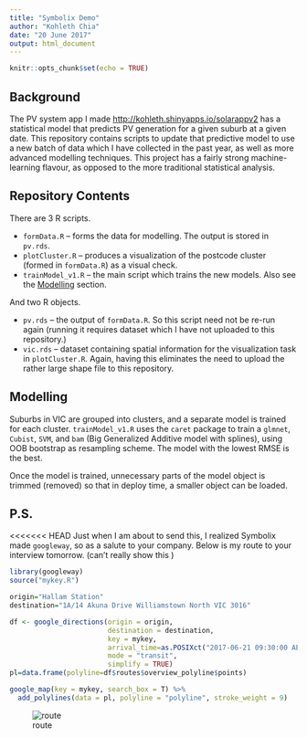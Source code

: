 ```yaml
---
title: "Symbolix Demo"
author: "Kohleth Chia"
date: "20 June 2017"
output: html_document
---
```




```r
knitr::opts_chunk$set(echo = TRUE)
```

## Background
The PV system app I made <http://kohleth.shinyapps.io/solarappv2> has a statistical model that predicts PV generation for a given suburb at a given date. This repository contains scripts to update that predictive model to use a new batch of data which I have collected in the past year, as well as more advanced modelling techniques. This project has a fairly strong machine-learning flavour, as opposed to the more traditional statistical analysis.

## Repository Contents
There are 3 R scripts.

* `formData.R` -- forms the data for modelling. The output is stored in `pv.rds`.
* `plotCluster.R` -- produces a visualization of the postcode cluster (formed in `formData.R`) as a visual check.
* `trainModel_v1.R` -- the main script which trains the new models. Also see the [Modelling](#model) section.

And two R objects.

* `pv.rds` -- the output of `formData.R`. So this script need not be re-run again (running it requires dataset which I have not uploaded to this repository.)
* `vic.rds` -- dataset containing spatial information for the visualization task in `plotCluster.R`. Again, having this eliminates the need to upload the rather large shape file to this repository.

## Modelling{#model}
Suburbs in VIC are grouped into clusters, and a separate model is trained for each cluster. 
`trainModel_v1.R` uses the `caret` package to train a `glmnet`, `Cubist`, `SVM`, and `bam` (Big Generalized Additive model with splines), using OOB bootstrap as resampling scheme. The model with the lowest RMSE is the best. 

Once the model is trained, unnecessary parts of the model object is trimmed (removed) so that in deploy time, a smaller object can be loaded.

## P.S.
<<<<<<< HEAD
Just when I am about to send this, I realized Symbolix made `googleway`, so as a salute to your company. Below is my route to your interview tomorrow. (can't really show this )

```r
library(googleway)
source("mykey.R")

origin="Hallam Station"
destination="1A/14 Akuna Drive Williamstown North VIC 3016"

df <- google_directions(origin = origin,
                        destination = destination,
                        key = mykey,
                        arrival_time=as.POSIXct("2017-06-21 09:30:00 AEST"),
                        mode = "transit",
                        simplify = TRUE)
pl=data.frame(polyline=df$routes$overview_polyline$points)

google_map(key = mykey, search_box = T) %>%
  add_polylines(data = pl, polyline = "polyline", stroke_weight = 9)
```

![route](./route.tiff)
